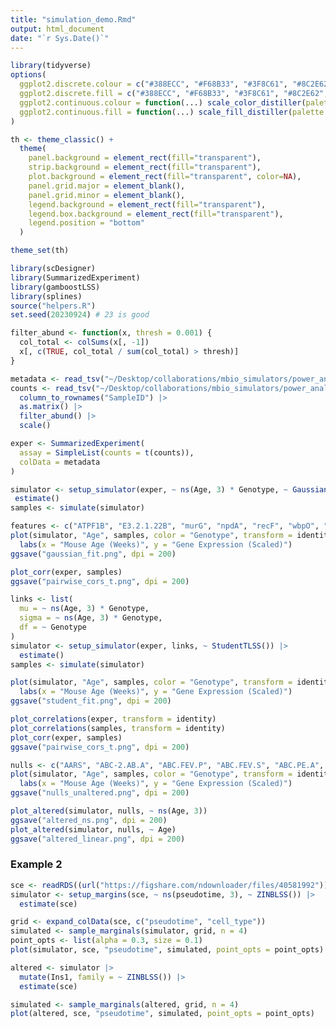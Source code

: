 ```yaml
---
title: "simulation_demo.Rmd"
output: html_document
date: "`r Sys.Date()`"
---
```


```r
library(tidyverse)
options(
  ggplot2.discrete.colour = c("#388ECC", "#F68B33", "#3F8C61", "#8C2E62", "#F2B705", "#11A0D9"),
  ggplot2.discrete.fill = c("#388ECC", "#F68B33", "#3F8C61", "#8C2E62", "#F2B705", "#11A0D9"),
  ggplot2.continuous.colour = function(...) scale_color_distiller(palette = "Spectral", ...),
  ggplot2.continuous.fill = function(...) scale_fill_distiller(palette = "Spectral", ...)
)

th <- theme_classic() +
  theme(
    panel.background = element_rect(fill="transparent"),
    strip.background = element_rect(fill="transparent"),
    plot.background = element_rect(fill="transparent", color=NA),
    panel.grid.major = element_blank(),
    panel.grid.minor = element_blank(),
    legend.background = element_rect(fill="transparent"),
    legend.box.background = element_rect(fill="transparent"),
    legend.position = "bottom"
  )

theme_set(th)
```


```r
library(scDesigner)
library(SummarizedExperiment)
library(gamboostLSS)
library(splines)
source("helpers.R")
set.seed(20230924) # 23 is good
```


```r
filter_abund <- function(x, thresh = 0.001) {
  col_total <- colSums(x[, -1])
  x[, c(TRUE, col_total / sum(col_total) > thresh)]
}
```

```r
metadata <- read_tsv("~/Desktop/collaborations/mbio_simulators/power_analysis/data/sample_metadata.tsv")
counts <- read_tsv("~/Desktop/collaborations/mbio_simulators/power_analysis/data/alltp_genes_counts.tsv") |>
  column_to_rownames("SampleID") |>
  as.matrix() |>
  filter_abund() |>
  scale()

exper <- SummarizedExperiment(
  assay = SimpleList(counts = t(counts)),
  colData = metadata
)
```


```r
simulator <- setup_simulator(exper, ~ ns(Age, 3) * Genotype, ~ GaussianLSS()) |>
 estimate()
samples <- simulate(simulator)
```


```r
features <- c("ATPF1B", "E3.2.1.22B", "murG", "npdA", "recF", "wbpO", "yidC")
plot(simulator, "Age", samples, color = "Genotype", transform = identity, feature = features) +
  labs(x = "Mouse Age (Weeks)", y = "Gene Expression (Scaled)")
ggsave("gaussian_fit.png", dpi = 200)

plot_corr(exper, samples)
ggsave("pairwise_cors_t.png", dpi = 200)
```

```r
links <- list(
  mu = ~ ns(Age, 3) * Genotype,
  sigma = ~ ns(Age, 3) * Genotype,
  df = ~ Genotype
)
simulator <- setup_simulator(exper, links, ~ StudentTLSS()) |>
  estimate()
samples <- simulate(simulator)
```


```r
plot(simulator, "Age", samples, color = "Genotype", transform = identity, feature = features) +
  labs(x = "Mouse Age (Weeks)", y = "Gene Expression (Scaled)")
ggsave("student_fit.png", dpi = 200)
```


```r
plot_correlations(exper, transform = identity)
plot_correlations(samples, transform = identity)
plot_corr(exper, samples)
ggsave("pairwise_cors_t.png", dpi = 200)
```

```r
nulls <- c("AARS", "ABC-2.AB.A", "ABC.FEV.P", "ABC.FEV.S", "ABC.PE.A", "ABC.PE.P", "ABC.PE.P1", "ABC.PE.S")
plot(simulator, "Age", samples, color = "Genotype", transform = identity, feature = nulls) +
  labs(x = "Mouse Age (Weeks)", y = "Gene Expression (Scaled)")
ggsave("nulls_unaltered.png", dpi = 200)
```

```r
plot_altered(simulator, nulls, ~ ns(Age, 3))
ggsave("altered_ns.png", dpi = 200)
plot_altered(simulator, nulls, ~ Age)
ggsave("altered_linear.png", dpi = 200)
```

### Example 2

```r
sce <- readRDS((url("https://figshare.com/ndownloader/files/40581992")))[1:10, ]
simulator <- setup_margins(sce, ~ ns(pseudotime, 3), ~ ZINBLSS()) |>
  estimate(sce)
```

```r
grid <- expand_colData(sce, c("pseudotime", "cell_type"))
simulated <- sample_marginals(simulator, grid, n = 4)
point_opts <- list(alpha = 0.3, size = 0.1)
plot(simulator, sce, "pseudotime", simulated, point_opts = point_opts)
```
  







```r
altered <- simulator |>
  mutate(Ins1, family = ~ ZINBLSS()) |>
  estimate(sce)
```

```r
simulated <- sample_marginals(altered, grid, n = 4)
plot(altered, sce, "pseudotime", simulated, point_opts = point_opts)
```
